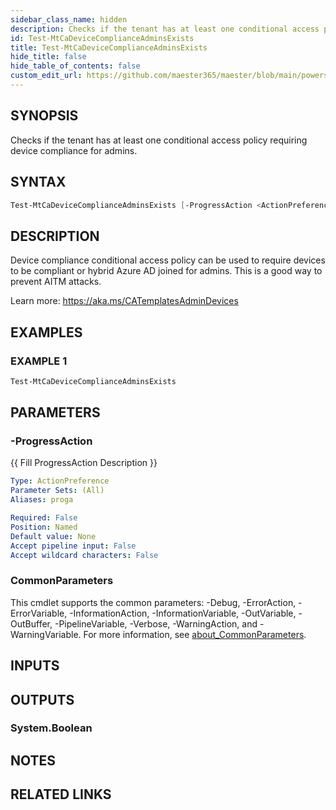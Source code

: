 ```yaml
---
sidebar_class_name: hidden
description: Checks if the tenant has at least one conditional access policy requiring device compliance for admins.
id: Test-MtCaDeviceComplianceAdminsExists
title: Test-MtCaDeviceComplianceAdminsExists
hide_title: false
hide_table_of_contents: false
custom_edit_url: https://github.com/maester365/maester/blob/main/powershell/public/Test-MtCaDeviceComplianceAdminsExists.ps1
---
```


## SYNOPSIS

Checks if the tenant has at least one conditional access policy requiring device compliance for admins.

## SYNTAX

```powershell
Test-MtCaDeviceComplianceAdminsExists [-ProgressAction <ActionPreference>] [<CommonParameters>]
```

## DESCRIPTION

Device compliance conditional access policy can be used to require devices to be compliant or hybrid Azure AD joined for admins.
This is a good way to prevent AITM attacks.

Learn more:
https://aka.ms/CATemplatesAdminDevices

## EXAMPLES

### EXAMPLE 1

```powershell
Test-MtCaDeviceComplianceAdminsExists
```

## PARAMETERS

### -ProgressAction

\{\{ Fill ProgressAction Description \}\}

```yaml
Type: ActionPreference
Parameter Sets: (All)
Aliases: proga

Required: False
Position: Named
Default value: None
Accept pipeline input: False
Accept wildcard characters: False
```

### CommonParameters

This cmdlet supports the common parameters: -Debug, -ErrorAction, -ErrorVariable, -InformationAction, -InformationVariable, -OutVariable, -OutBuffer, -PipelineVariable, -Verbose, -WarningAction, and -WarningVariable. For more information, see [about_CommonParameters](http://go.microsoft.com/fwlink/?LinkID=113216).

## INPUTS

## OUTPUTS

### System.Boolean

## NOTES

## RELATED LINKS
